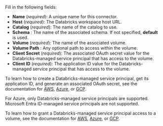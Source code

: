 Fill in the following fields:

- **Name** (_required_): A unique name for this connector.
- **Host** (_required_): The Databricks workspace host URL.
- **Catalog** (_required_): The name of the catalog to use.
- **Schema** : The name of the associated schema. If not specified, **default** is used.
- **Volume** (_required_): The name of the associated volume.
- **Volume Path** : Any optional path to access within the volume.
- **Client Secret** (_required_): The associated OAuth secret value for the Databricks-managed service principal that has access to the volume.
- **Client ID** (_required_): The application ID value for the Databricks-managed service principal that has access to the volume.

To learn how to create a Databricks-managed service principal, get its application ID, and generate an associated OAuth secret, 
see the documentation for 
[AWS](https://docs.databricks.com/dev-tools/auth/oauth-m2m.html), 
[Azure](https://learn.microsoft.com/databricks/dev-tools/auth/oauth-m2m), 
or [GCP](https://docs.gcp.databricks.com/dev-tools/auth/oauth-m2m.html).

For Azure, only Databricks-managed service principals are supported. Microsoft Entra ID-managed service principals are not supported.

To learn how to grant a Databricks-managed service principal access to a volume, see the documentation for 
[AWS](https://docs.databricks.com/volumes/utility-commands.html#change-permissions-on-a-volume), 
[Azure](https://learn.microsoft.com/azure/databricks/volumes/utility-commands#change-permissions-on-a-volume), 
or [GCP](https://docs.gcp.databricks.com/volumes/utility-commands.html#change-permissions-on-a-volume).



